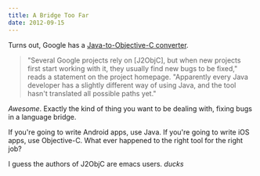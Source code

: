 ```yaml
---
title: A Bridge Too Far
date: 2012-09-15
---
```



Turns out, Google has a [Java-to-Objective-C converter](http://www.theregister.co.uk/2012/09/15/google_j2objc_tool/).

> "Several Google projects rely on [J2ObjC], but when new projects first start working with it, they usually find new bugs to be fixed," reads a statement on the project homepage. "Apparently every Java developer has a slightly different way of using Java, and the tool hasn't translated all possible paths yet."

_Awesome_. Exactly the kind of thing you want to be dealing with, fixing bugs in a language bridge.

If you're going to write Android apps, use Java. If you're going to write iOS apps, use Objective-C. What ever happened to the right tool for the right job?

I guess the authors of J2ObjC are emacs users. _ducks_


  